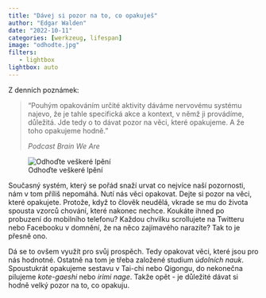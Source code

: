 ```yaml
---
title: "Dávej si pozor na to, co opakuješ"
author: "Edgar Walden"
date: "2022-10-11"
categories: [werkzeug, lifespan]
image: "odhodte.jpg"
filters:
   - lightbox
lightbox: auto
---
```


Z denních poznámek: 

> "Pouhým  opakováním určité aktivity dáváme nervovému systému najevo, že je tahle specifická akce a kontext, v němž ji provádíme, důležitá. Jde tedy o to dávat pozor na věci, které opakujeme. A že toho opakujeme hodně."
>
>*Podcast Brain We Are*

![Odhoďte veškeré lpění](odhodte.jpg)

Současný systém, který se pořád snaží urvat co nejvíce naší pozornosti, nám v tom příliš nepomáhá. Nutí nás věci opakovat. Dejte si pozor na věci, které opakujete. Protože, když to člověk neudělá, vkrade se mu do života spousta vzorců chování, které nakonec nechce. Koukáte ihned po probuzení do mobilního telefonu? Každou chvilku scrollujete na Twitteru nebo Facebooku v domnění, že na něco zajímavého narazíte? Tak to je přesně ono. 

Dá se to ovšem využít pro svůj prospěch. Tedy opakovat věci, které jsou pro nás hodnotné. Ostatně na tom je třeba založené studium *údolních nauk*. Spoustukrát opakujeme sestavu v Tai-chi nebo Qigongu, do nekonečna pilujeme *kote-gaeshi* nebo *irimi nage*. Takže opět - je důležité dávat si hodně velký pozor na to, co opakuju.